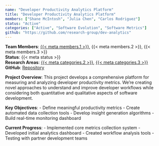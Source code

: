 ```yaml
---
name: "Developer Productivity Analytics Platform"
title: "Developer Productivity Analytics Platform"
members: ["Shane McIntosh", "Julia Chen", "Carlos Rodriguez"]
status: "Active"
categories: ["Active", "Software Evolution", "Software Metrics"]
github: "https://github.com/research-group/dev-analytics"
---
```

**Team Members**: [{{< meta members.1 >}}](../members/current/shanemcintosh.qmd), {{< meta members.2 >}}, {{< meta members.3 >}}  
**Status**: {{< meta status >}}  
**Research Areas**: [{{< meta categories.2 >}}](../projects.qmd#category=Software+Evolution), [{{< meta categories.3 >}}](../projects.qmd#category=Software+Metrics)  
**GitHub**: [Repository]({{< meta github >}})

**Project Overview**: 
This project develops a comprehensive platform for measuring and analyzing developer productivity metrics. We're creating novel approaches to understand and improve developer workflows while considering both quantitative and qualitative aspects of software development.

**Key Objectives**:
- Define meaningful productivity metrics
- Create automated data collection tools
- Develop insight generation algorithms
- Build real-time monitoring dashboard

**Current Progress**:
- Implemented core metrics collection system
- Developed initial analytics dashboard
- Created workflow analysis tools
- Testing with partner development teams
